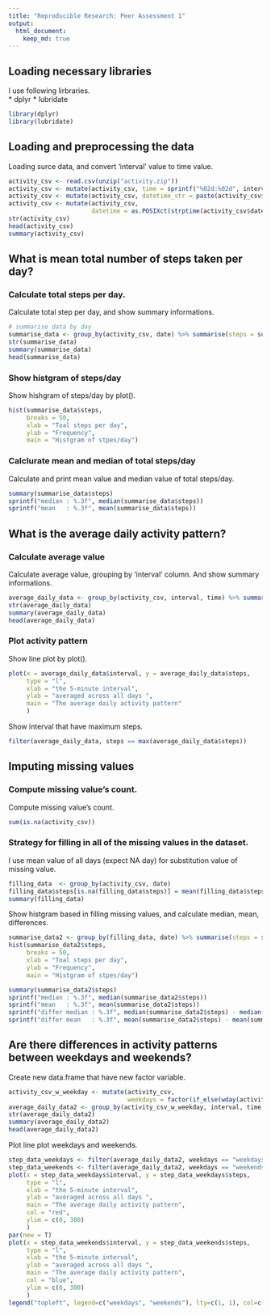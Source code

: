 ```yaml
---
title: "Reproducible Research: Peer Assessment 1"
output: 
  html_document:
    keep_md: true
---
```


## Loading necessary  libraries
I use following lirbraries.  
* dplyr
* lubridate
```r
library(dplyr)
library(lubridate)
```


## Loading and preprocessing the data
Loading surce data, and convert 'interval' value to time value.
```r
activity_csv <- read.csv(unzip("activity.zip"))
activity_csv <- mutate(activity_csv, time = sprintf("%02d:%02d", interval%/%100, interval%%100))
activity_csv <- mutate(activity_csv, datetime_str = paste(activity_csv$date, " ", activity_csv$time))
activity_csv <- mutate(activity_csv, 
                       datetime = as.POSIXct(strptime(activity_csv$datetime_str, "%Y-%m-%d %H:%M")))
str(activity_csv)
head(activity_csv)
summary(activity_csv)
```


## What is mean total number of steps taken per day?

### Calculate total steps per day.
Calculate total step per day, and show summary informations.
```r
# summarise data by day
summarise_data <- group_by(activity_csv, date) %>% summarise(steps = sum(steps, na.rm = TRUE))
str(summarise_data)
summary(summarise_data)
head(summarise_data)
```

### Show histgram of steps/day
Show hishgram of steps/day by plot().
```r
hist(summarise_data$steps, 
     breaks = 50,
     xlab = "Toal steps per day", 
     ylab = "Frequency", 
     main = "Histgram of stpes/day")
```

### Calclurate mean and median of total steps/day
Calculate and print mean value and median value of total steps/day.
```r
summary(summarise_data$steps)
sprintf("median : %.3f", median(summarise_data$steps))
sprintf("mean   : %.3f", mean(summarise_data$steps))
```


## What is the average daily activity pattern?
### Calculate average value
Calculate average value, grouping by 'interval' column.
And show summary informations.
```r
average_daily_data <- group_by(activity_csv, interval, time) %>% summarise(steps = mean(steps, na.rm = TRUE))
str(average_daily_data)
summary(average_daily_data)
head(average_daily_data)
```

### Plot activity pattern
Show line plot by plot().
```r
plot(x = average_daily_data$interval, y = average_daily_data$steps,
     type = "l",
     xlab = "the 5-minute interval",
     ylab = "averaged across all days ",
     main = "The average daily activity pattern"
     )
```

Show interval that have maximum steps. 
```r
filter(average_daily_data, steps == max(average_daily_data$steps))
```


## Imputing missing values

### Compute missing value's count.
Compute missing value's count.
```r
sum(is.na(activity_csv))
```

### Strategy for filling in all of the missing values in the dataset.
I use mean value of all days (expect NA day) for substitution value of missing value.
```r
filling_data  <- group_by(activity_csv, date) 
filling_data$steps[is.na(filling_data$steps)] = mean(filling_data$steps, na.rm = TRUE)
summary(filling_data)
```

Show histgram based in filling missing values, and calculate median, mean, differences.
```r
summarise_data2 <- group_by(filling_data, date) %>% summarise(steps = sum(steps, na.rm = TRUE))
hist(summarise_data2$steps, 
     breaks = 50,
     xlab = "Toal steps per day", 
     ylab = "Frequency", 
     main = "Histgram of stpes/day")

summary(summarise_data2$steps)
sprintf("median : %.3f", median(summarise_data2$steps))
sprintf("mean   : %.3f", mean(summarise_data2$steps))
sprintf("differ median : %.3f", median(summarise_data2$steps) - median(summarise_data$steps))
sprintf("differ mean   : %.3f", mean(summarise_data2$steps) - mean(summarise_data$steps))
```


## Are there differences in activity patterns between weekdays and weekends?
Create new data.frame that have new  factor variable.
```r
activity_csv_w_weekday <- mutate(activity_csv, 
                                 weekdays = factor(if_else(wday(activity_csv$datetime) %in% c(1,7), "weekdays", "weekends")))
average_daily_data2 <- group_by(activity_csv_w_weekday, interval, time, weekdays) %>% summarise(steps = mean(steps, na.rm = TRUE))
str(average_daily_data2)
summary(average_daily_data2)
head(average_daily_data2)
```

Plot line plot weekdays and weekends.
```r
step_data_weekdays <- filter(average_daily_data2, weekdays == "weekdays")
step_data_weekends <- filter(average_daily_data2, weekdays == "weekends")
plot(x = step_data_weekdays$interval, y = step_data_weekdays$steps, 
     type = "l",
     xlab = "the 5-minute interval",
     ylab = "averaged across all days ",
     main = "The average daily activity pattern", 
     col = "red",
     ylim = c(0, 300)
     )
par(new = T)
plot(x = step_data_weekends$interval, y = step_data_weekends$steps, 
     type = "l",
     xlab = "the 5-minute interval",
     ylab = "averaged across all days ",
     main = "The average daily activity pattern", 
     col = "blue",
     ylim = c(0, 300)
     )
legend("topleft", legend=c("weekdays", "weekends"), lty=c(1, 1), col=c("red", "blue"))
```